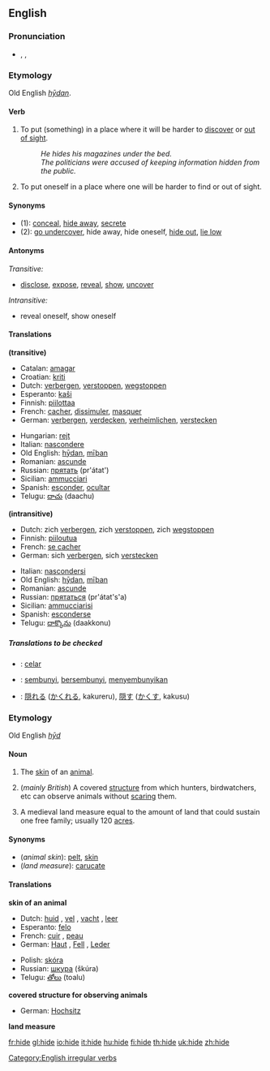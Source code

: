 ==English==

===Pronunciation===
* {{AHD|hīd}}, {{IPA|/haɪd/}}, {{SAMPA|/haId/}}

===Etymology===
Old English ''[[hydan|hȳdan]]''.

====Verb====
[[Category:English irregular verbs]]
{{en-verb|hides|hiding|hid|hidden}}

#{{transitive}} To put (something) in a place where it will be harder to [[discover]] or [[out of sight]].
#:''He hides his magazines under the bed.''
#:''The politicians were accused of keeping information hidden from the public.''
#{{intransitive}} To put oneself in a place where one will be harder to find or out of sight.

====Synonyms====
*(1): [[conceal]], [[hide away]], [[secrete]]
*(2): [[go undercover]], hide away, hide oneself, [[hide out]], [[lie low]]

====Antonyms====
''Transitive:''
*[[disclose]], [[expose]], [[reveal]], [[show]], [[uncover]]

''Intransitive:''
*reveal oneself, show oneself

====Translations====
'''(transitive)'''
{{top}}
*Catalan: [[amagar]]
*Croatian: [[kriti]]
*Dutch: [[verbergen]], [[verstoppen]], [[wegstoppen]]
*Esperanto: [[kaŝi]]
*Finnish: [[piilottaa]]
*French: [[cacher]], [[dissimuler]], [[masquer]]
*German: [[verbergen]], [[verdecken]], [[verheimlichen]], [[verstecken]]
{{mid}}
*Hungarian: [[rejt]]
*Italian: [[nascondere]]
*Old English: [[hydan|hȳdan]], [[miþan|mīþan]]
*Romanian: [[ascunde]]
*Russian: [[прятать]] (pr'átat')
*Sicilian: [[ammucciari]]
*Spanish: [[esconder]], [[ocultar]]
*Telugu: [[దాచు]] (daachu)
{{bottom}}

'''(intransitive)'''
{{top}}
*Dutch: zich [[verbergen]], zich [[verstoppen]], zich [[wegstoppen]]
*Finnish: [[piiloutua]]
*French: [[se cacher]]
*German: sich [[verbergen]], sich [[verstecken]]
{{mid}}
*Italian: [[nascondersi]]
*Old English: [[hydan|hȳdan]], [[miþan|mīþan]]
*Romanian: [[ascunde]]
*Russian: [[прятаться]] (pr'átat's'a)
*Sicilian: [[ammucciarisi]]
*Spanish: [[esconderse]]
*Telugu: [[దాక్కొను]] (daakkonu)
{{bottom}}

=====Translations to be checked=====
<!--Remove this section once all of the translations below have been moved into the tables above.-->
{{checktrans}}

*{{ttbc|Ido}}: [[celar]]
*{{ttbc|Indonesian}}: [[sembunyi]], [[sembunyi|bersembunyi]], [[sembunyi|menyembunyikan]]
*{{ttbc|Japanese}}: [[隠れる]] ([[かくれる]], kakureru), [[隠す]] ([[かくす]], kakusu)

===Etymology===
Old English ''[[hyd|hȳd]]''

====Noun====
{{en-noun}}

#{{countable}} The [[skin]] of an [[animal]].
#{{countable}} (''mainly British'') A covered [[structure]] from which hunters, birdwatchers, etc can observe animals without [[scare|scaring]] them.
# A medieval land measure equal to the amount of land that could sustain one free family; usually 120 [[acre]]s.

====Synonyms====
*(''animal skin''): [[pelt]], [[skin]]
*(''land measure''): [[carucate]]

====Translations====
'''skin of an animal'''
{{top}}
*Dutch: [[huid]] {{f}}, [[vel]] {{n}}, [[vacht]] {{f}}, [[leer]] {{n}}
*Esperanto: [[felo]]
*French: [[cuir]] {{m}}, [[peau]] {{f}}
*German: [[Haut]] {{f}}, [[Fell]] {{n}}, [[Leder]] {{n}}
{{mid}}
*Polish: [[skóra]] {{f}}
*Russian: [[шкура]] (škúra) {{f}}
*Telugu: [[తోలు]] (toalu)
{{bottom}}

'''covered structure for observing animals'''
{{top}}
*German: [[Hochsitz]] {{m}}
{{mid}}
{{bottom}}

'''land measure'''
{{top}}
{{mid}}
{{bottom}}

[[fr:hide]]
[[gl:hide]]
[[io:hide]]
[[it:hide]]
[[hu:hide]]
[[fi:hide]]
[[th:hide]]
[[uk:hide]]
[[zh:hide]]